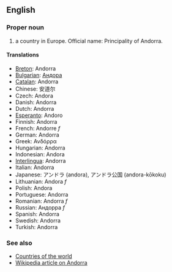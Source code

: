 ==English==

===Proper noun===

# a country in Europe. Official name: Principality of Andorra.

====Translations====
*[[Breton]]: Andorra
*[[Bulgarian]]: [[Андора]]
*[[Catalan]]: Andorra
*Chinese: 安道尔
*Czech: Andora
*Danish: Andorra
*Dutch: Andorra
*[[Esperanto]]: Andoro
*Finnish: Andorra
*French: Andorre ''f''
*German: Andorra
*Greek: Ανδόρρα
*Hungarian: Andorra
*Indonesian: Andora
*[[Interlingua]]: Andorra
*Italian: Andorra
*Japanese: アンドラ (andora), アンドラ公国 (andora-kōkoku)
*Lithuanian: Andora ''f''
*Polish: Andora
*Portuguese: Andorra
*Romanian: Andorra ''f''
*Russian: Андорра ''f''
*Spanish: Andorra
*Swedish: Andorra
*Turkish: Andorra

===See also===
*[[Countries of the world]]
*[[en:Andorra|Wikipedia article on Andorra]]